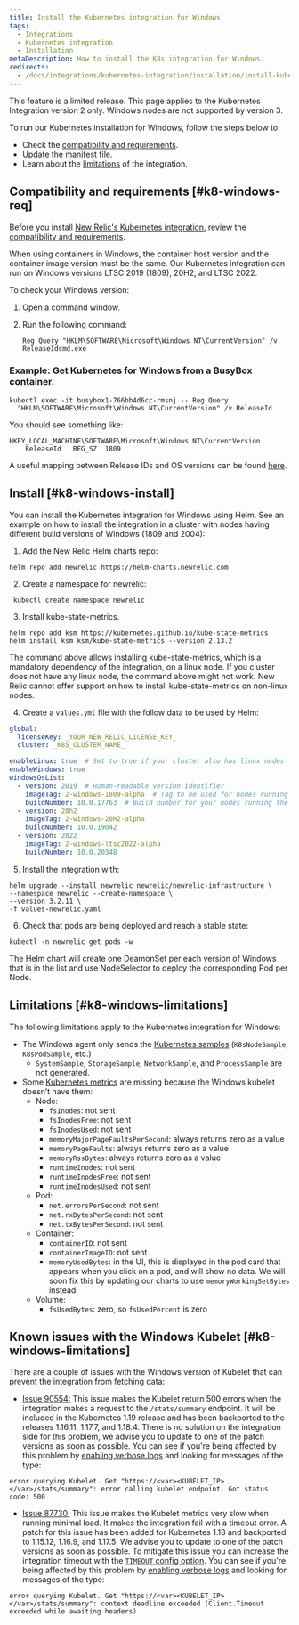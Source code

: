 ```yaml
---
title: Install the Kubernetes integration for Windows
tags:
  - Integrations
  - Kubernetes integration
  - Installation
metaDescription: How to install the K8s integration for Windows.
redirects:
  - /docs/integrations/kubernetes-integration/installation/install-kubernetes-integration-windows
---
```


<Callout title="LIMITED RELEASE">
  This feature is a limited release.
</Callout>

<Callout title="Version 2">
  This page applies to the Kubernetes Integration version 2 only. Windows nodes are not supported by version 3.
</Callout>


To run our Kubernetes installation for Windows, follow the steps below to:

* Check the [compatibility and requirements](#k8-windows-req).
* [Update the manifest](#k8-windows-install) file.
* Learn about the [limitations](#k8-windows-limitations) of the integration.

## Compatibility and requirements [#k8-windows-req]

Before you install [New Relic's Kubernetes integration](/docs/integrations/kubernetes-integration/get-started/introduction-kubernetes-integration), review the [compatibility and requirements](/docs/integrations/kubernetes-integration/get-started/kubernetes-integration-compatibility-requirements).

<Callout variant="important">
  When using containers in Windows, the container host version and the container image version must be the same. Our Kubernetes integration can run on Windows versions LTSC 2019 (1809), 20H2, and LTSC 2022.
</Callout>

To check your Windows version:

1. Open a command window.
2. Run the following command:

   ```shell
   Reg Query "HKLM\SOFTWARE\Microsoft\Windows NT\CurrentVersion" /v
   ReleaseIdcmd.exe
   ```

### Example: Get Kubernetes for Windows from a BusyBox container.

```shell
kubectl exec -it busybox1-766bb4d6cc-rmsnj -- Reg Query
  "HKLM\SOFTWARE\Microsoft\Windows NT\CurrentVersion" /v ReleaseId
```

You should see something like:

```shell
HKEY_LOCAL_MACHINE\SOFTWARE\Microsoft\Windows NT\CurrentVersion
	ReleaseId	REG_SZ	1809
```

A useful mapping between Release IDs and OS versions can be found [here](https://hub.docker.com/_/microsoft-windows-servercore).

## Install [#k8-windows-install]

You can install the Kubernetes integration for Windows using Helm. See an example on how to install the integration in a cluster with nodes having different build versions of Windows (1809 and 2004):

1. Add the New Relic Helm charts repo:

```shell
helm repo add newrelic https://helm-charts.newrelic.com
```

2. Create a namespace for newrelic:

```shell
 kubectl create namespace newrelic
```

3. Install kube-state-metrics.

```shell
helm repo add ksm https://kubernetes.github.io/kube-state-metrics
helm install ksm ksm/kube-state-metrics --version 2.13.2
```

<Callout variant="important">
  The command above allows installing kube-state-metrics, which is a mandatory dependency of the integration, on a linux node. If you cluster does not have any linux node, the command above might not work. New Relic cannot offer support on how to install kube-state-metrics on non-linux nodes.
</Callout>


4. Create a `values.yml` file with the follow data to be used by Helm:

```yaml
global:
  licenseKey: _YOUR_NEW_RELIC_LICENSE_KEY_
  cluster: _K8S_CLUSTER_NAME_

enableLinux: true  # Set to true if your cluster also has linux nodes
enableWindows: true
windowsOsList:
  - version: 2019  # Human-readable version identifier
    imageTag: 2-windows-1809-alpha  # Tag to be used for nodes running the windows version above
    buildNumber: 10.0.17763  # Build number for your nodes running the version above. Used as a selector.
  - version: 20h2
    imageTag: 2-windows-20H2-alpha
    buildNumber: 10.0.19042
  - version: 2022
    imageTag: 2-windows-ltsc2022-alpha
    buildNumber: 10.0.20348
```

5. Install the integration with:

```shell
helm upgrade --install newrelic newrelic/newrelic-infrastructure \
--namespace newrelic --create-namespace \
--version 3.2.11 \
-f values-newrelic.yaml
```

6. Check that pods are being deployed and reach a stable state:

```shell
kubectl -n newrelic get pods -w
```

The Helm chart will create one DeamonSet per each version of Windows that is in the list and use NodeSelector to deploy the corresponding Pod per Node.

## Limitations [#k8-windows-limitations]

The following limitations apply to the Kubernetes integration for Windows:

* The Windows agent only sends the [Kubernetes samples](/docs/integrations/kubernetes-integration/understand-use-data/understand-use-data#event-types) (`K8sNodeSample`, `K8sPodSample`, etc.)
  * `SystemSample`, `StorageSample`, `NetworkSample`, and `ProcessSample` are not generated.
* Some [Kubernetes metrics](/docs/integrations/kubernetes-integration/understand-use-data/understand-use-data#metrics) are missing because the Windows kubelet doesn’t have them:
  * Node:
    * `fsInodes`: not sent
    * `fsInodesFree`: not sent
    * `fsInodesUsed`: not sent
    * `memoryMajorPageFaultsPerSecond`: always returns zero as a value
    * `memoryPageFaults`: always returns zero as a value
    * `memoryRssBytes`: always returns zero as a value
    * `runtimeInodes`: not sent
    * `runtimeInodesFree`: not sent
    * `runtimeInodesUsed`: not sent
  * Pod:
    * `net.errorsPerSecond`: not sent
    * `net.rxBytesPerSecond`: not sent
    * `net.txBytesPerSecond`: not sent
  * Container:
    * `containerID`: not sent
    * `containerImageID`: not sent
    * `memoryUsedBytes`: in the UI, this is displayed in the pod card that appears when you click on a pod, and will show no data. We will soon fix this by updating our charts to use `memoryWorkingSetBytes` instead.
  * Volume:
    * `fsUsedBytes`: zero, so `fsUsedPercent` is zero

## Known issues with the Windows Kubelet [#k8-windows-limitations]

There are a couple of issues with the Windows version of Kubelet that can prevent the integration from fetching data:

* [Issue 90554:](https://github.com/kubernetes/kubernetes/pull/90554) This issue makes the Kubelet return 500 errors when the integration makes a request to the `/stats/summary` endpoint. It will be included in the Kubernetes 1.19 release and has been backported to the releases 1.16.11, 1.17.7, and 1.18.4. There is no solution on the integration side for this problem, we advise you to update to one of the patch versions as soon as possible. You can see if you're being affected by this problem by [enabling verbose logs](/docs/integrations/kubernetes-integration/troubleshooting/get-logs-version#verbose) and looking for messages of the type:

```
error querying Kubelet. Get "https://<var><KUBELET_IP></var>/stats/summary": error calling kubelet endpoint. Got status code: 500
```

* [Issue 87730:](https://github.com/kubernetes/kubernetes/pull/87730) This issue makes the Kubelet metrics very slow when running minimal load. It makes the integration fail with a timeout error. A patch for this issue has been added for Kubernetes 1.18 and backported to 1.15.12, 1.16.9, and 1.17.5. We advise you to update to one of the patch versions as soon as possible. To mitigate this issue you can increase the integration timeout with the [`TIMEOUT` config option](/docs/integrations/kubernetes-integration/installation/kubernetes-integration-install-configure#kube-state-metrics-timeout-change). You can see if you're being affected by this problem by [enabling verbose logs](/docs/integrations/kubernetes-integration/troubleshooting/get-logs-version#verbose) and looking for messages of the type:

```
error querying Kubelet. Get "https://<var><KUBELET_IP></var>/stats/summary": context deadline exceeded (Client.Timeout exceeded while awaiting headers)
```
